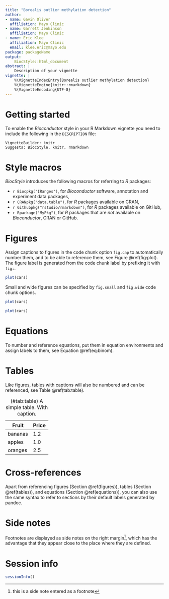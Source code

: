 ```yaml
---
title: "Borealis outlier methylation detection"
author:
- name: Gavin Oliver
  affiliation: Mayo Clinic
- name: Garrett Jenkinson
  affiliation: Mayo Clinic
- name: Eric Klee
  affiliation: Mayo Clinic
  email: klee.eric@mayo.edu
package: packageName
output:
    BiocStyle::html_document
abstract: |
    Description of your vignette
vignette: |
    %\VignetteIndexEntry{Borealis outlier methylation detection}
    %\VignetteEngine{knitr::rmarkdown}
    %\VignetteEncoding{UTF-8}
---
```


# Getting started

To enable the _Bioconductor_ style in your R Markdown vignette you need to 
include the following in the `DESCRIPTION` file:

    VignetteBuilder: knitr
    Suggests: BiocStyle, knitr, rmarkdown


# Style macros

_BiocStyle_ introduces the following macros for referring to _R_ packages:

* `r Biocpkg("IRanges")`, for _Bioconductor_ software, annotation and 
experiment data packages,
* `r CRANpkg("data.table")`, for _R_ packages available on CRAN,
* `r Githubpkg("rstudio/rmarkdown")`, for _R_ packages available on GitHub,
* `r Rpackage("MyPkg")`, for _R_ packages that are _not_ available on 
_Bioconductor_, CRAN or GitHub.


# Figures

Assign captions to figures in the code chunk option `fig.cap` to automatically 
number them, and to be able to reference them, see Figure \@ref(fig:plot). The 
figure label is generated from the code chunk label by prefixing it with `fig:`.

```r
plot(cars)
```

Small and wide figures can be specified by `fig.small` and `fig.wide` code 
chunk options.

```r
plot(cars)
```

```r
plot(cars)
```


# Equations

To number and reference equations, put them in equation environments and assign 
labels to them, see Equation \@ref(eq:binom).

\begin{equation}
    f\left(k\right) = \binom{n}{k} p^k\left(1-p\right)^{n-k}
    (\#eq:binom)
\end{equation}


# Tables

Like figures, tables with captions will also be numbered and can be referenced, 
see Table \@ref(tab:table).

Fruit   | Price
------- | -----
bananas | 1.2
apples  | 1.0
oranges | 2.5

: (\#tab:table) A simple table. With caption.


# Cross-references

Apart from referencing figures (Section \@ref(figures)), tables (Section 
\@ref(tables)), and equations (Section \@ref(equations)), you can also use the 
same syntax to refer to sections by their default labels generated by pandoc.


# Side notes

Footnotes are displayed as side notes on the right margin^[this is a side note 
entered as a footnote], which has the advantage that they appear close to the 
place where they are defined.


# Session info {.unnumbered}

```r
sessionInfo()
```

